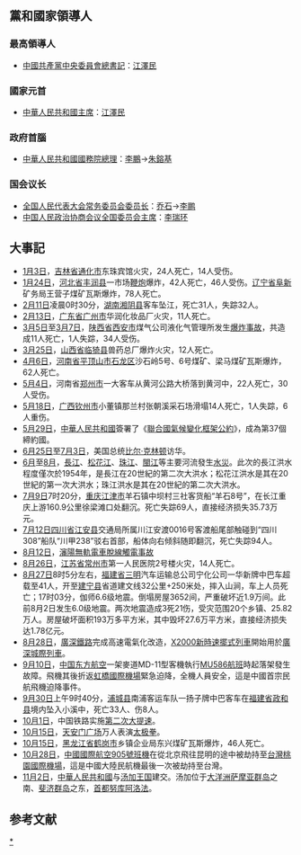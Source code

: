 {{ChinaYearTOC|1998}}
{{C20YearInTopic|1998}}

==黨和國家領導人==
===最高領導人===
*[[中國共產黨中央委員會總書記|中國共產黨中央委員會總書記]]：[[江澤民|江澤民]]
===國家元首===
*[[中華人民共和國主席|中華人民共和國主席]]：[[江澤民|江澤民]]
===政府首腦===
*[[中華人民共和國國務院總理|中華人民共和國國務院總理]]：[[李鵬|李鵬]]→[[朱鎔基|朱鎔基]]
===国会议长===
*[[全国人民代表大会常务委员会委员长|全国人民代表大会常务委员会委员长]]：[[乔石|乔石]]→[[李鹏|李鹏]]
*[[中国人民政治协商会议全国委员会主席|中国人民政治协商会议全国委员会主席]]：[[李瑞环|李瑞环]]

== 大事記 ==
*[[1月3日|1月3日]]，[[吉林省|吉林省]][[通化市|通化市]]东珠宾馆火灾，24人死亡，14人受伤。
*[[1月24日|1月24日]]，[[河北省|河北省]][[丰润县|丰润县]]一市场[[鞭炮|鞭炮]]爆炸，42人死亡，46人受伤。[[辽宁省|辽宁省]][[阜新|阜新]]矿务局王营子煤矿瓦斯爆炸，78人死亡。
*[[2月11日|2月11日]]凌晨0时30分，[[湖南|湖南]][[湘阴县|湘阴县]]客车坠江，死亡31人，失踪32人。
*[[2月13日|2月13日]]，[[广东省|广东省]][[广州市|广州市]]华润化妆品厂火灾，11人死亡。
*[[3月5日|3月5日]]至[[3月7日|3月7日]]，[[陕西省|陕西省]][[西安市|西安市]]煤气公司液化气管理所发生[[西安煤气公司液化气管理所爆炸事故|爆炸事故]]，共造成11人死亡，1人失踪，34人受伤。
*[[3月25日|3月25日]]，[[山西省|山西省]][[临猗县|临猗县]]兽药总厂爆炸火灾，12人死亡。
*[[4月6日|4月6日]]，[[河南省|河南省]][[平顶山市|平顶山市]][[石龙区|石龙区]]沙石岭5号、6号煤矿、梁马煤矿瓦斯爆炸，62人死亡。
*[[5月4日|5月4日]]，河南省[[郑州市|郑州市]]一大客车从黄河公路大桥落到黄河中，22人死亡，30人受伤。
*[[5月18日|5月18日]]，[[广西|广西]][[钦州市|钦州市]]小董镇那兰村张朝溪采石场滑塌14人死亡，1人失踪，6人重伤。
*[[5月29日|5月29日]]，[[中華人民共和國|中華人民共和國]]簽署了《[[聯合國氣候變化框架公約|聯合國氣候變化框架公約]]》，成為第37個締約國。
*[[6月25日|6月25日]]至[[7月3日|7月3日]]，美国总统[[比尔·克林顿|比尔·克林顿]]访华。
*[[6月|6月]]至[[8月|8月]]，[[長江|長江]]、[[松花江|松花江]]、[[珠江|珠江]]、[[閩江|閩江]]等主要河流發生[[1998年中国水灾|水災]]。此次的長江洪水程度僅次於1954年，是長江在20世紀的第二次大洪水；松花江洪水是其在20世紀的第一次大洪水；珠江洪水是其在20世紀的第二次大洪水。
*[[7月9日|7月9日]]7时20分，[[重庆|重庆]][[江津市|江津市]]羊石镇中坝村三社客货船“羊石8号”，在长江重庆上游160.9公里徐梁滩口处翻沉。死亡失踪69人，直接经济损失35.73万元。
*[[7月12日|7月12日]][[四川省|四川省]][[江安县|江安县]]交通局所属川江安渡0016号客渡船尾部触碰到“四川308”船队“川甲238”驳右首部，船体向右倾斜随即翻沉，死亡失踪94人。
*[[8月12日|8月12日]]，[[瀋陽無軌電車脫線觸電事故|瀋陽無軌電車脫線觸電事故]]
*[[8月26日|8月26日]]，[[江苏省|江苏省]][[常州市|常州市]]第一人民医院2号楼火灾，14人死亡。
*[[8月27日|8月27日]]8时5分左右，[[福建省|福建省]][[三明|三明]]汽车运输总公司宁化公司一华新牌中巴车超载至41人，开至[[建宁县|建宁县]]省道建文线32公里+250米处，摔入山涧，车上人员死亡；17时03分，伽师6.6级地震。倒塌房屋3652间，严重破坏近1.9万间。此前8月2日发生6.0级地震。两次地震造成3死21伤，受灾范围20个乡镇、25.82万人。房屋破坏面积193万多平方米，其中毁坏27.6万平方米，直接经济损失达1.78亿元。
*[[8月28日|8月28日]]，[[廣深鐵路|廣深鐵路]]完成高速電氣化改造，[[SJ2000列車|X2000新時速擺式列車]]開始用於[[廣深動車組列車|廣深城際列車]]。
*[[9月10日|9月10日]]，[[中国东方航空|中国东方航空]]一架麥道MD-11型客機執行[[中國東方航空586號班機事故|MU586航班]]時起落架發生故障。飛機其後折返[[虹橋國際機場|虹橋國際機場]]緊急迫降，全機人員安全，這是中國首宗民航飛機迫降事件。
*[[9月30日|9月30日]]上午9时40分，[[浦城县|浦城县]]南浦客运车队一扬子牌中巴客车在[[福建省|福建省]][[政和县|政和县]]境内坠入小溪中，死亡33人、伤8人。
*[[10月1日|10月1日]]，中国铁路实施[[中国铁路第二次大提速|第二次大提速]]。
*[[10月15日|10月15日]]，[[天安门广场|天安门广场]]万人表演[[太极拳|太极拳]]。
*[[10月15日|10月15日]]，[[黑龙江省|黑龙江省]][[鹤岗市|鹤岗市]]乡镇企业局东兴煤矿瓦斯爆炸，46人死亡。
*[[10月28日|10月28日]]，[[中國國際航空905號班機劫機事件|中國國際航空905號班機]]在從北京飛往昆明的途中被劫持至[[台灣桃園國際機場|台灣桃園國際機場]]，這是中國大陸民航機最後一次被劫持至台灣。
*[[11月2日|11月2日]]，[[中華人民共和國|中華人民共和國]]与[[汤加王国|汤加王国]]建交。汤加位于[[大洋洲|大洋洲]][[萨摩亚群岛|萨摩亚群岛]]之南、[[斐济群岛|斐济群岛]]之东，[[首都|首都]][[努库阿洛法|努库阿洛法]]。
== 参考文献 ==
<div class="references-small">
<references />
</div>
{{Portal:中國大陸新聞動態/Footer}}
[[Category:1998年中國|*]]